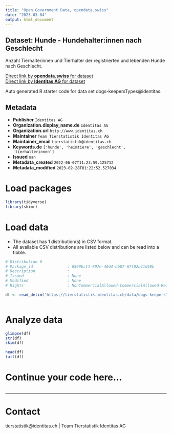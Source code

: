```yaml
---
title: "Open Government Data, opendata.swiss"
date: "2023-03-04"
output: html_document
---
```


## Dataset: Hunde - Hundehalter:innen nach Geschlecht

Anzahl Tierhalterinnen und Tierhalter der registrierten und lebenden Hunde nach Geschlecht.

[Direct link by **opendata.swiss** for dataset](https://opendata.swiss/de/dataset/hunde-hundehalter-innen-nach-geschlecht)<br>
[Direct link by **Identitas AG** for dataset](https://tierstatistik.identitas.ch/)

Auto generated R starter code for data set dogs-keepersTypes@identitas.

## Metadata

- **Publisher** `Identitas AG`
- **Organization.display_name.de** `Identitas AG`
- **Organization.url** `http://www.identitas.ch`
- **Maintainer** `Team Tierstatistik Identitas AG`
- **Maintainer_email** `tierstatistik@identitas.ch`
- **Keywords.de** `['hunde', 'heimtiere', 'geschlecht', 'tierhalterinnen']`
- **Issued** `nan`
- **Metadata_created** `2022-06-07T11:23:59.125712`
- **Metadata_modified** `2023-02-28T01:22:52.527034`


# Load packages

```r

library(tidyverse)
library(skimr)

```

# Load data

-   The dataset has 1 distribution(s) in CSV format.
-   All available CSV distributions are listed below and can be read into a tibble.

```r

# Distribution 0
# Package_id               : 6590bc11-697e-40d4-bb07-67f02b41d48b
# Description              : 
# Issued                   : None
# Modified                 : None
# Rights                   : NonCommercialAllowed-CommercialAllowed-ReferenceRequired

df <- read_delim('https://tierstatistik.identitas.ch/data/dogs-keepersTypes.csv')



```

# Analyze data

```r

glimpse(df)
str(df)
skim(df)

head(df)
tail(df)

```

# Continue your code here...

```r

```

------------------------------------------------------------------------

# Contact

tierstatistik@identitas.ch | Team Tierstatistik Identitas AG
